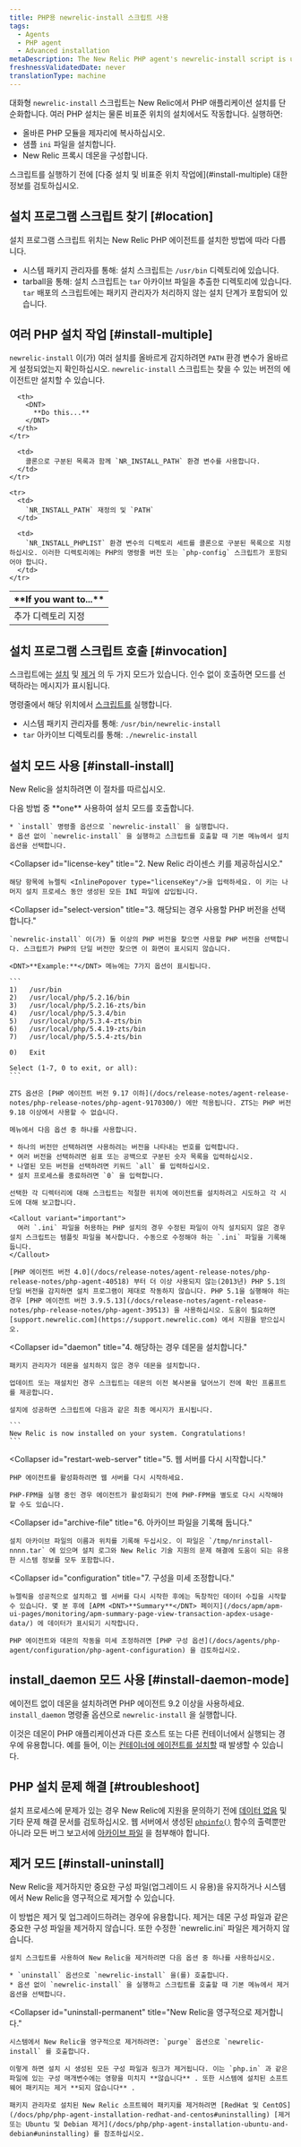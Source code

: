 ```yaml
---
title: PHP용 newrelic-install 스크립트 사용
tags:
  - Agents
  - PHP agent
  - Advanced installation
metaDescription: The New Relic PHP agent's newrelic-install script is useful for multiple PHP installations as well as installations in non-standard locations.
freshnessValidatedDate: never
translationType: machine
---
```


대화형 `newrelic-install` 스크립트는 New Relic에서 PHP 애플리케이션 설치를 단순화합니다. 여러 PHP 설치는 물론 비표준 위치의 설치에서도 작동합니다. 실행하면:

* 올바른 PHP 모듈을 제자리에 복사하십시오.
* 샘플 `ini` 파일을 설치합니다.
* New Relic 프록시 데몬을 구성합니다.

<Callout variant="important">
  스크립트를 실행하기 전에 [다중 설치 및 비표준 위치 작업에](#install-multiple) 대한 정보를 검토하십시오.
</Callout>

## 설치 프로그램 스크립트 찾기 [#location]

설치 프로그램 스크립트 위치는 New Relic PHP 에이전트를 설치한 방법에 따라 다릅니다.

* 시스템 패키지 관리자를 통해: 설치 스크립트는 `/usr/bin` 디렉토리에 있습니다.
* tarball을 통해: 설치 스크립트는 `tar` 아카이브 파일을 추출한 디렉토리에 있습니다. `tar` 배포의 스크립트에는 패키지 관리자가 처리하지 않는 설치 단계가 포함되어 있습니다.

## 여러 PHP 설치 작업 [#install-multiple]

`newrelic-install` 이(가) 여러 설치를 올바르게 감지하려면 `PATH` 환경 변수가 올바르게 설정되었는지 확인하십시오. `newrelic-install` 스크립트는 찾을 수 있는 버전의 에이전트만 설치할 수 있습니다.

<table>
  <thead>
    <tr>
      <th style={{ width: "200px" }}>
        <DNT>
          **If you want to...**
        </DNT>
      </th>

      <th>
        <DNT>
          **Do this...**
        </DNT>
      </th>
    </tr>
  </thead>

  <tbody>
    <tr>
      <td>
        추가 디렉토리 지정
      </td>

      <td>
        콜론으로 구분된 목록과 함께 `NR_INSTALL_PATH` 환경 변수를 사용합니다.
      </td>
    </tr>

    <tr>
      <td>
        `NR_INSTALL_PATH` 재정의 및 `PATH`
      </td>

      <td>
        `NR_INSTALL_PHPLIST` 환경 변수의 디렉토리 세트를 콜론으로 구분된 목록으로 지정하십시오. 이러한 디렉토리에는 PHP의 명령줄 버전 또는 `php-config` 스크립트가 포함되어야 합니다.
      </td>
    </tr>
  </tbody>
</table>

## 설치 프로그램 스크립트 호출 [#invocation]

스크립트에는 [설치](#install-install) 및 [제거](#install-uninstall) 의 두 가지 모드가 있습니다. 인수 없이 호출하면 모드를 선택하라는 메시지가 표시됩니다.

명령줄에서 해당 위치에서 [스크립트를](https://github.com/newrelic/newrelic-php-agent/blob/main/agent/newrelic-install.sh) 실행합니다.

* 시스템 패키지 관리자를 통해: `/usr/bin/newrelic-install`
* `tar` 아카이브 디렉토리를 통해: `./newrelic-install`

## 설치 모드 사용 [#install-install]

New Relic을 설치하려면 이 절차를 따르십시오.

<CollapserGroup>
  <Collapser
    id="invoke"
    title="1. 설치 모드를 호출합니다."
  >
    다음 방법 중 <DNT>**one**</DNT> 사용하여 설치 모드를 호출합니다.

    * `install` 명령줄 옵션으로 `newrelic-install` 을 실행합니다.
    * 옵션 없이 `newrelic-install` 을 실행하고 스크립트를 호출할 때 기본 메뉴에서 설치 옵션을 선택합니다.
  </Collapser>

  <Collapser
    id="license-key"
    title="2. New Relic 라이센스 키를 제공하십시오."
  >
    해당 항목에 뉴렐릭 <InlinePopover type="licenseKey"/>을 입력하세요. 이 키는 나머지 설치 프로세스 동안 생성된 모든 INI 파일에 삽입됩니다.
  </Collapser>

  <Collapser
    id="select-version"
    title="3. 해당되는 경우 사용할 PHP 버전을 선택합니다."
  >
    `newrelic-install` 이(가) 둘 이상의 PHP 버전을 찾으면 사용할 PHP 버전을 선택합니다. 스크립트가 PHP의 단일 버전만 찾으면 이 화면이 표시되지 않습니다.

    <DNT>**Example:**</DNT> 메뉴에는 7가지 옵션이 표시됩니다.

    ```
    1)   /usr/bin
    2)   /usr/local/php/5.2.16/bin
    3)   /usr/local/php/5.2.16-zts/bin
    4)   /usr/local/php/5.3.4/bin
    5)   /usr/local/php/5.3.4-zts/bin
    6)   /usr/local/php/5.4.19-zts/bin
    7)   /usr/local/php/5.5.4-zts/bin

    0)   Exit

    Select (1-7, 0 to exit, or all):
    ```

    ZTS 옵션은 [PHP 에이전트 버전 9.17 이하](/docs/release-notes/agent-release-notes/php-release-notes/php-agent-9170300/) 에만 적용됩니다. ZTS는 PHP 버전 9.18 이상에서 사용할 수 없습니다.

    메뉴에서 다음 옵션 중 하나를 사용합니다.

    * 하나의 버전만 선택하려면 사용하려는 버전을 나타내는 번호를 입력합니다.
    * 여러 버전을 선택하려면 쉼표 또는 공백으로 구분된 숫자 목록을 입력하십시오.
    * 나열된 모든 버전을 선택하려면 키워드 `all` 를 입력하십시오.
    * 설치 프로세스를 종료하려면 `0` 을 입력합니다.

    선택한 각 디렉터리에 대해 스크립트는 적절한 위치에 에이전트를 설치하려고 시도하고 각 시도에 대해 보고합니다.

    <Callout variant="important">
      여러 `.ini` 파일을 허용하는 PHP 설치의 경우 수정된 파일이 아직 설치되지 않은 경우 설치 스크립트는 템플릿 파일을 복사합니다. 수동으로 수정해야 하는 `.ini` 파일을 기록해 둡니다.
    </Callout>

    [PHP 에이전트 버전 4.0](/docs/release-notes/agent-release-notes/php-release-notes/php-agent-40518) 부터 더 이상 사용되지 않는(2013년) PHP 5.1의 단일 버전을 감지하면 설치 프로그램이 제대로 작동하지 않습니다. PHP 5.1을 실행해야 하는 경우 [PHP 에이전트 버전 3.9.5.13](/docs/release-notes/agent-release-notes/php-release-notes/php-agent-39513) 을 사용하십시오. 도움이 필요하면 [support.newrelic.com](https://support.newrelic.com) 에서 지원을 받으십시오.
  </Collapser>

  <Collapser
    id="daemon"
    title="4. 해당하는 경우 데몬을 설치합니다."
  >
    패키지 관리자가 데몬을 설치하지 않은 경우 데몬을 설치합니다.

    업데이트 또는 재설치인 경우 스크립트는 데몬의 이전 복사본을 덮어쓰기 전에 확인 프롬프트를 제공합니다.

    설치에 성공하면 스크립트에 다음과 같은 최종 메시지가 표시됩니다.

    ```
    New Relic is now installed on your system. Congratulations!
    ```
  </Collapser>

  <Collapser
    id="restart-web-server"
    title="5. 웹 서버를 다시 시작합니다."
  >
    PHP 에이전트를 활성화하려면 웹 서버를 다시 시작하세요.

    PHP-FPM을 실행 중인 경우 에이전트가 활성화되기 전에 PHP-FPM을 별도로 다시 시작해야 할 수도 있습니다.
  </Collapser>

  <Collapser
    id="archive-file"
    title="6. 아카이브 파일을 기록해 둡니다."
  >
    설치 아카이브 파일의 이름과 위치를 기록해 두십시오. 이 파일은 `/tmp/nrinstall-nnnn.tar` 에 있으며 설치 로그와 New Relic 기술 지원의 문제 해결에 도움이 되는 유용한 시스템 정보를 모두 포함합니다.
  </Collapser>

  <Collapser
    id="configuration"
    title="7. 구성을 미세 조정합니다."
  >
    뉴렐릭을 성공적으로 설치하고 웹 서버를 다시 시작한 후에는 독창적인 데이터 수집을 시작할 수 있습니다. 몇 분 후에 [APM <DNT>**Summary**</DNT> 페이지](/docs/apm/apm-ui-pages/monitoring/apm-summary-page-view-transaction-apdex-usage-data/) 에 데이터가 표시되기 시작합니다.

    PHP 에이전트와 데몬의 작동을 미세 조정하려면 [PHP 구성 옵션](/docs/agents/php-agent/configuration/php-agent-configuration) 을 검토하십시오.
  </Collapser>
</CollapserGroup>

## install_daemon 모드 사용 [#install-daemon-mode]

에이전트 없이 데몬을 설치하려면 PHP 에이전트 9.2 이상을 사용하세요. `install_daemon` 명령줄 옵션으로 `newrelic-install` 을 실행합니다.

이것은 데몬이 PHP 애플리케이션과 다른 호스트 또는 다른 컨테이너에서 실행되는 경우에 유용합니다. 예를 들어, 이는 [컨테이너에 에이전트를 설치할](/docs/agents/php-agent/advanced-installation/install-php-agent-docker) 때 발생할 수 있습니다.

<InstallFeedback/>

## PHP 설치 문제 해결 [#troubleshoot]

설치 프로세스에 문제가 있는 경우 New Relic에 지원을 문의하기 전에 [데이터 없음](/docs/agents/php-agent/troubleshooting/no-data-appears-php) 및 기타 문제 해결 문서를 검토하십시오. 웹 서버에서 생성된 [`phpinfo()`](/docs/agents/php-agent/troubleshooting/submitting-troubleshooting-results-php) 함수의 출력뿐만 아니라 모든 버그 보고서에 [아카이브 파일](#archive-file) 을 첨부해야 합니다.

## 제거 모드 [#install-uninstall]

New Relic을 제거하지만 중요한 구성 파일(업그레이드 시 유용)을 유지하거나 시스템에서 New Relic을 영구적으로 제거할 수 있습니다.

<CollapserGroup>
  <Collapser
    id="uninstall-keep"
    title="구성 파일을 제거하고 유지합니다."
  >
    이 방법은 제거 및 업그레이드하려는 경우에 유용합니다. 제거는 데몬 구성 파일과 같은 중요한 구성 파일을 제거하지 않습니다. 또한 수정한 `newrelic.ini` 파일은 제거하지 않습니다.

    설치 스크립트를 사용하여 New Relic을 제거하려면 다음 옵션 중 하나를 사용하십시오.

    * `uninstall` 옵션으로 `newrelic-install` 을(를) 호출합니다.
    * 옵션 없이 `newrelic-install` 을 실행하고 스크립트를 호출할 때 기본 메뉴에서 제거 옵션을 선택합니다.
  </Collapser>

  <Collapser
    id="uninstall-permanent"
    title="New Relic을 영구적으로 제거합니다."
  >
    시스템에서 New Relic을 영구적으로 제거하려면: `purge` 옵션으로 `newrelic-install` 를 호출합니다.

    이렇게 하면 설치 시 생성된 모든 구성 파일과 링크가 제거됩니다. 이는 `php.in` 과 같은 파일에 있는 구성 매개변수에는 영향을 미치지 **않습니다** . 또한 시스템에 설치된 소프트웨어 패키지는 제거 **되지 않습니다** .

    패키지 관리자로 설치된 New Relic 소프트웨어 패키지를 제거하려면 [RedHat 및 CentOS](/docs/php/php-agent-installation-redhat-and-centos#uninstalling) [제거 또는 Ubuntu 및 Debian 제거](/docs/php/php-agent-installation-ubuntu-and-debian#uninstalling) 를 참조하십시오.
  </Collapser>
</CollapserGroup>
